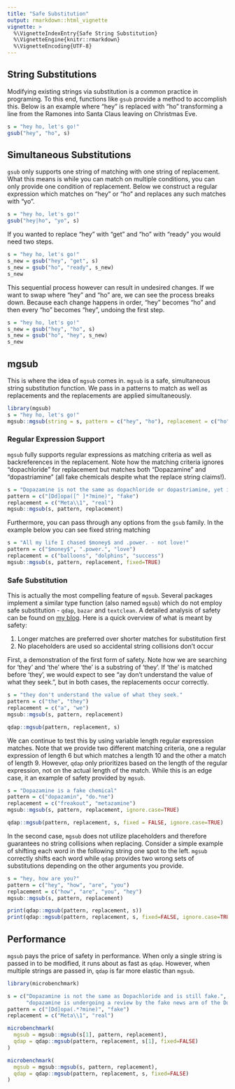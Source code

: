 ```yaml
---
title: "Safe Substitution"
output: rmarkdown::html_vignette
vignette: >
  %\VignetteIndexEntry{Safe String Substitution}
  %\VignetteEngine{knitr::rmarkdown}
  %\VignetteEncoding{UTF-8}
---
```


## String Substitutions

Modifying existing strings via substitution is a common practice in programing. To this end, functions like `gsub` provide a method to accomplish this.  Below is an example where "hey" is replaced with "ho" transforming a line from the Ramones into Santa Claus leaving on Christmas Eve.

```r
s = "hey ho, let's go!"
gsub("hey", "ho", s)
```

## Simultaneous Substitutions

`gsub` only supports one string of matching with one string of replacement. What this means is while you can match on multiple conditions, you can only provide one condition of replacement. Below we construct a regular expression which matches on "hey" or "ho" and replaces any such matches with "yo".

```r
s = "hey ho, let's go!"
gsub("hey|ho", "yo", s)
```

If you wanted to replace "hey" with "get" and "ho" with "ready" you would need two steps.

```r
s = "hey ho, let's go!"
s_new = gsub("hey", "get", s)
s_new = gsub("ho", "ready", s_new)
s_new
```

This sequential process however can result in undesired changes.  If we want to swap where "hey" and "ho" are, we can see the process breaks down.  Because each change happens in order, "hey" becomes "ho" and then every "ho" becomes "hey", undoing the first step.

```r
s = "hey ho, let's go!"
s_new = gsub("hey", "ho", s)
s_new = gsub("ho", "hey", s_new)
s_new
```

## mgsub

This is where the idea of `mgsub` comes in.  `mgsub` is a safe, simultaneous string substitution function.  We pass in a patterns to match as well as replacements and the replacements are applied simultaneously.

```r
library(mgsub)
s = "hey ho, let's go!"
mgsub::mgsub(string = s, pattern = c("hey", "ho"), replacement = c("ho", "hey"))
```

### Regular Expression Support

`mgsub` fully supports regular expressions as matching criteria as well as backreferences in the replacement.  Note how the matching criteria ignores "dopachloride" for replacement but matches both "Dopazamine" and "dopastriamine" (all fake chemicals despite what the replace string claims!).

```r
s = "Dopazamine is not the same as dopachloride or dopastriamine, yet is still fake."
pattern = c("[Dd]opa([^ ]*?mine)", "fake")
replacement = c("Meta\\1", "real")
mgsub::mgsub(s, pattern, replacement)
```

Furthermore, you can pass through any options from the `gsub` family.  In the example below you can see fixed string matching

```r
s = "All my life I chased $money$ and .power. - not love!"
pattern = c("$money$", ".power.", "love")
replacement = c("balloons", "dolphins", "success")
mgsub::mgsub(s, pattern, replacement, fixed=TRUE)
```

### Safe Substitution

This is actually the most compelling feature of `mgsub`.  Several packages implement a similar type function (also named `mgsub`) which do not employ safe substitution - `qdap`, `bazar` and `textclean`.  A detailed analysis of safety can be found on [my blog](https://thug-r.life/post/2018-01-26-mgsub-launched/). Here is a quick overview of what is meant by safety:

1. Longer matches are preferred over shorter matches for substitution first
2. No placeholders are used so accidental string collisions don't occur

First, a demonstration of the first form of safety.  Note how we are searching for 'they' and 'the' where 'the' is a substring of 'they'.  If 'the' is matched before 'they', we would expect to see "ay don't understand the value of what they seek.", but in both cases, the replacements occur correctly.

```r
s = "they don't understand the value of what they seek."
pattern = c("the", "they")
replacement = c("a", "we")
mgsub::mgsub(s, pattern, replacement)
```

```r
qdap::mgsub(pattern, replacement, s)
```

We can continue to test this by using variable length regular expression matches. Note that we provide two different matching criteria, one a regular expression of length 6 but which matches a length 10 and the other a match of length 9.  However, `qdap` only prioritizes based on the length of the regular expression, not on the actual length of the match.  While this is an edge case, it an example of safety provided by `mgsub`.

```r
s = "Dopazamine is a fake chemical"
pattern = c("dopazamin", "do.*ne")
replacement = c("freakout", "metazamine")
mgsub::mgsub(s, pattern, replacement, ignore.case=TRUE)
```

```r
qdap::mgsub(pattern, replacement, s, fixed = FALSE, ignore.case=TRUE)
```

In the second case, `mgsub` does not utilize placeholders and therefore guarantees no string collisions when replacing.  Consider a simple example of shifting each word in the following string one spot to the left.  `mgsub` correctly shifts each word while `qdap` provides two wrong sets of substitutions depending on the other arguments you provide.

```r
s = "hey, how are you?"
pattern = c("hey", "how", "are", "you")
replacement = c("how", "are", "you", "hey")
mgsub::mgsub(s, pattern, replacement)
```

```r
print(qdap::mgsub(pattern, replacement, s))
print(qdap::mgsub(pattern, replacement, s, fixed=FALSE, ignore.case=TRUE))
```

## Performance

`mgsub` pays the price of safety in performance. When only a single string is passed in to be modified, it runs about as fast as `qdap`. However, when multiple strings are passed in, `qdap` is far more elastic than `mgsub`.

```r
library(microbenchmark)

s = c("Dopazamine is not the same as Dopachloride and is still fake.", 
      "dopazamine is undergoing a review by the fake news arm of the Dopazamine government")
pattern = c("[Dd]opa(.*?mine)", "fake")
replacement = c("Meta\\1", "real")

microbenchmark(
  mgsub = mgsub::mgsub(s[1], pattern, replacement), 
  qdap = qdap::mgsub(pattern, replacement, s[1], fixed=FALSE)
)

microbenchmark(
  mgsub = mgsub::mgsub(s, pattern, replacement), 
  qdap = qdap::mgsub(pattern, replacement, s, fixed=FALSE)
)
```
